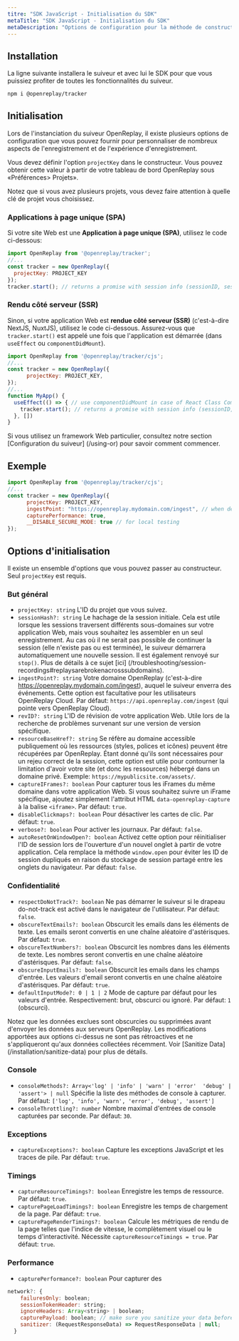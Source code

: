 ```yaml
---
titre: "SDK JavaScript - Initialisation du SDK"
metaTitle: "SDK JavaScript - Initialisation du SDK"
metaDescription: "Options de configuration pour la méthode de constructeur du suiveur"
---
```


## Installation

La ligne suivante installera le suiveur et avec lui le SDK pour que vous puissiez profiter de toutes les fonctionnalités du suiveur.


```bash
npm i @openreplay/tracker
```


## Initialisation
Lors de l'instanciation du suiveur OpenReplay, il existe plusieurs options de configuration que vous pouvez fournir pour personnaliser de nombreux aspects de l'enregistrement et de l'expérience d'enregistrement.

Vous devez définir l'option `projectKey` dans le constructeur. Vous pouvez obtenir cette valeur à partir de votre tableau de bord OpenReplay sous «Préférences> Projets».

<Aside type="tip">
  Notez que si vous avez plusieurs projets, vous devez faire attention à quelle clé de projet vous choisissez.
</Aside>

### Applications à page unique (SPA)
Si votre site Web est une **Application à page unique (SPA)**, utilisez le code ci-dessous:


```js
import OpenReplay from '@openreplay/tracker';
//...
const tracker = new OpenReplay({
  projectKey: PROJECT_KEY
});
tracker.start(); // returns a promise with session info (sessionID, sessionHash, userUUID)
```


### Rendu côté serveur (SSR)
Sinon, si votre application Web est **rendue côté serveur (SSR)** (c'est-à-dire NextJS, NuxtJS), utilisez le code ci-dessous. Assurez-vous que `tracker.start()` est appelé une fois que l'application est démarrée (dans `useEffect` ou `componentDidMount`).


```js
import OpenReplay from '@openreplay/tracker/cjs';
//...
const tracker = new OpenReplay({
      projectKey: PROJECT_KEY,
});
//...
function MyApp() {
  useEffect(() => { // use componentDidMount in case of React Class Component
    tracker.start(); // returns a promise with session info (sessionID, sessionHash, userUUID)
  }, [])
}
```


<Aside type="tip">
Si vous utilisez un framework Web particulier, consultez notre section [Configuration du suiveur] (/using-or) pour savoir comment commencer.
</Aside>

## Exemple


```js
import OpenReplay from '@openreplay/tracker/cjs';
//...
const tracker = new OpenReplay({
      projectKey: PROJECT_KEY,
      ingestPoint: "https://openreplay.mydomain.com/ingest", // when dealing with the self-hosted version of OpenReplay
      capturePerformance: true,
      __DISABLE_SECURE_MODE: true // for local testing
});
```


## Options d'initialisation

Il existe un ensemble d'options que vous pouvez passer au constructeur. Seul `projectKey` est requis.

### But général

- `projectKey: string` L'ID du projet que vous suivez.
- `sessionHash?: string` Le hachage de la session initiale. Cela est utile lorsque les sessions traversent différents sous-domaines sur votre application Web, mais vous souhaitez les assembler en un seul enregistrement. Au cas où il ne serait pas possible de continuer la session (elle n'existe pas ou est terminée), le suiveur démarrera automatiquement une nouvelle session. Il est également renvoyé sur `stop()`. Plus de détails à ce sujet [ici] (/troubleshooting/session-recordings#replaysarebrokenacrosssubdomains).
- `ingestPoint?: string` Votre domaine OpenReplay (c'est-à-dire https://openreplay.mydomain.com/ingest), auquel le suiveur enverra des événements. Cette option est facultative pour les utilisateurs OpenReplay Cloud. Par défaut: `https://api.openreplay.com/ingest` (qui pointe vers OpenReplay Cloud).
- `revID?: string` L'ID de révision de votre application Web. Utile lors de la recherche de problèmes survenant sur une version de version spécifique.
- `resourceBaseHref?: string` Se réfère au domaine accessible publiquement où les ressources (styles, polices et icônes) peuvent être récupérées par OpenReplay. Étant donné qu'ils sont nécessaires pour un rejeu correct de la session, cette option est utile pour contourner la limitation d'avoir votre site (et donc les ressources) hébergé dans un domaine privé. Exemple: `https://mypublicsite.com/assets/`.
- `captureIFrames?: boolean` Pour capturer tous les iFrames du même domaine dans votre application Web. Si vous souhaitez suivre un iFrame spécifique, ajoutez simplement l'attribut HTML `data-openreplay-capture` à la balise `<iframe>`. Par défaut: `true`.
- `disableClickmaps?: boolean` Pour désactiver les cartes de clic. Par défaut: `true`.
- `verbose?: boolean` Pour activer les journaux. Par défaut: `false`.
- `autoResetOnWindowOpen?: boolean` Activez cette option pour réinitialiser l'ID de session lors de l'ouverture d'un nouvel onglet à partir de votre application. Cela remplace la méthode `window.open` pour éviter les ID de session dupliqués en raison du stockage de session partagé entre les onglets du navigateur. Par défaut: `false`.

### Confidentialité

- `respectDoNotTrack?: boolean` Ne pas démarrer le suiveur si le drapeau do-not-track est activé dans le navigateur de l'utilisateur. Par défaut: `false`.
- `obscureTextEmails?: boolean` Obscurcit les emails dans les éléments de texte. Les emails seront convertis en une chaîne aléatoire d'astérisques. Par défaut: `true`.
- `obscureTextNumbers?: boolean` Obscurcit les nombres dans les éléments de texte. Les nombres seront convertis en une chaîne aléatoire d'astérisques. Par défaut: `false`.
- `obscureInputEmails?: boolean` Obscurcit les emails dans les champs d'entrée. Les valeurs d'email seront convertis en une chaîne aléatoire d'astérisques. Par défaut: `true`.
- `defaultInputMode?: 0 | 1 | 2` Mode de capture par défaut pour les valeurs d'entrée. Respectivement: brut, obscurci ou ignoré. Par défaut: `1` (obscurci).

Notez que les données exclues sont obscurcies ou supprimées avant d'envoyer les données aux serveurs OpenReplay. Les modifications apportées aux options ci-dessus ne sont pas rétroactives et ne s'appliqueront qu'aux données collectées récemment. Voir [Sanitize Data] (/installation/sanitize-data) pour plus de détails.

### Console

- `consoleMethods?: Array<'log' | 'info' | 'warn' | 'error'  'debug' | 'assert'> | null` Spécifie la liste des méthodes de console à capturer. Par défaut: `['log', 'info', 'warn', 'error', 'debug', 'assert']`
- `consoleThrottling?: number` Nombre maximal d'entrées de console capturées par seconde. Par défaut: `30`.

### Exceptions

- `captureExceptions?: boolean` Capture les exceptions JavaScript et les traces de pile. Par défaut: `true`.

### Timings

- `captureResourceTimings?: boolean` Enregistre les temps de ressource. Par défaut: `true`.
- `capturePageLoadTimings?: boolean` Enregistre les temps de chargement de la page. Par défaut: `true`.
- `capturePageRenderTimings?: boolean` Calcule les métriques de rendu de la page telles que l'indice de vitesse, le complètement visuel ou le temps d'interactivité. Nécessite `captureResourceTimings = true`. Par défaut: `true`.

### Performance

- `capturePerformance?: boolean` Pour capturer des
```js
network?: {
    failuresOnly: boolean;
    sessionTokenHeader: string;
    ignoreHeaders: Array<string> | boolean;
    capturePayload: boolean; // make sure you sanitize your data before enabling it
    sanitizer: (RequestResponseData) => RequestResponseData | null;
  }
```
